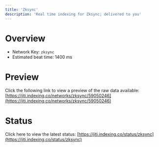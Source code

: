 ```yaml
---
title: 'Zksync'
description: 'Real time indexing for Zksync; delivered to you'
---
```


# Overview
- Network Key: `zksync`
- Estimated beat time: 1400 ms

# Preview
Click the following link to view a preview of the raw data available: [https://jiti.indexing.co/networks/zksync/59050246](https://jiti.indexing.co/networks/zksync/59050246)

# Status
Click here to view the latest status: [https://jiti.indexing.co/status/zksync](https://jiti.indexing.co/status/zksync)
